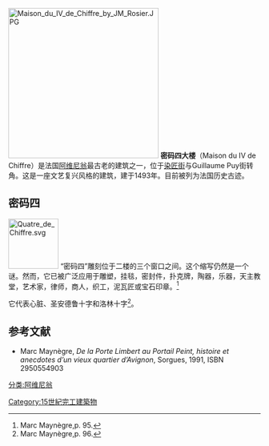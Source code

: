 [[File:Maison_du_IV_de_Chiffre_by_JM_Rosier.JPG|300px]]
'''密码四大楼'''（Maison du IV de Chiffre）是法国[[阿维尼翁|阿维尼翁]]最古老的建筑之一，位于[[染匠街_(阿维尼翁)|染匠街]]与Guillaume Puy街转角。这是一座文艺复兴风格的建筑，建于1493年。目前被列为法国历史古迹。

== 密码四 ==
[[File:Quatre_de_Chiffre.svg|100px]]
“密码四”雕刻位于二楼的三个窗口之间。这个缩写仍然是一个谜。然而，它已被广泛应用于雕塑，挂毯，密封件，扑克牌，陶器，乐器，天主教堂，艺术家，律师，商人，织工，泥瓦匠或宝石印章。<ref name="MM95">Marc Maynègre,p. 95.</ref> 

它代表心脏、圣安德鲁十字和洛林十字<ref>Marc Maynègre,p. 96.</ref>。

== 参考文献 ==
<references />
* Marc Maynègre, ''De la Porte Limbert au Portail Peint, histoire et anecdotes d’un vieux quartier d’Avignon'', Sorgues, 1991, ISBN 2950554903

{{coord|display=title}}

[[分类:阿维尼翁|分类:阿维尼翁]]
[[Category:15世紀完工建築物|Category:15世紀完工建築物]]
{{欧洲建筑小作品}}